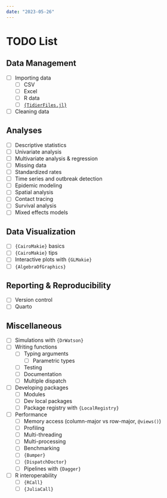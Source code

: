 ```yaml
---
date: "2023-05-26"
---
```


# TODO List {.unnumbered}

## Data Management

- [ ] Importing data
  - [ ] CSV
  - [ ] Excel
  - [ ] R data
  - [ ] [`{TidierFiles.jl}`](https://tidierorg.github.io/TidierFiles.jl/latest/)
- [ ] Cleaning data

## Analyses

- [ ] Descriptive statistics
- [ ] Univariate analysis
- [ ] Multivariate analysis & regression
- [ ] Missing data
- [ ] Standardized rates
- [ ] Time series and outbreak detection
- [ ] Epidemic modeling
- [ ] Spatial analysis
- [ ] Contact tracing
- [ ] Survival analysis
- [ ] Mixed effects models

## Data Visualization

- [ ] `{CairoMakie}` basics
- [ ] `{CairoMakie}` tips
- [ ] Interactive plots with `{GLMakie}`
- [ ] `{AlgebraOfGraphics}`

## Reporting & Reproducibility

- [ ] Version control
- [ ] Quarto

## Miscellaneous

- [ ] Simulations with `{DrWatson}`
- [ ] Writing functions
  - [ ] Typing arguments
    - [ ] Parametric types
  - [ ] Testing
  - [ ] Documentation
  - [ ] Multiple dispatch
- [ ] Developing packages
  - [ ] Modules
  - [ ] Dev local packages
  - [ ] Package registry with `{LocalRegistry}`
- [ ] Performance
  - [ ] Memory access (column-major vs row-major, `@views()`)
  - [ ] Profiling
  - [ ] Multi-threading
  - [ ] Multi-processing
  - [ ] Benchmarking
  - [ ] `{Bumper}`
  - [ ] `{DispatchDoctor}`
  - [ ] Pipelines with `{Dagger}`
- [ ] R interoperability
  - [ ] `{RCall}`
  - [ ] `{JuliaCall}`
